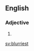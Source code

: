 ==English==

===Adjective===
{{head|en|adjective superlative form}}

# {{en-superlative of|blurry}}

[[sv:blurriest]]